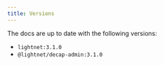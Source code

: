 ```yaml
---
title: Versions
---
```


The docs are up to date with the following versions:

- `lightnet:3.1.0`
- `@lightnet/decap-admin:3.1.0` 